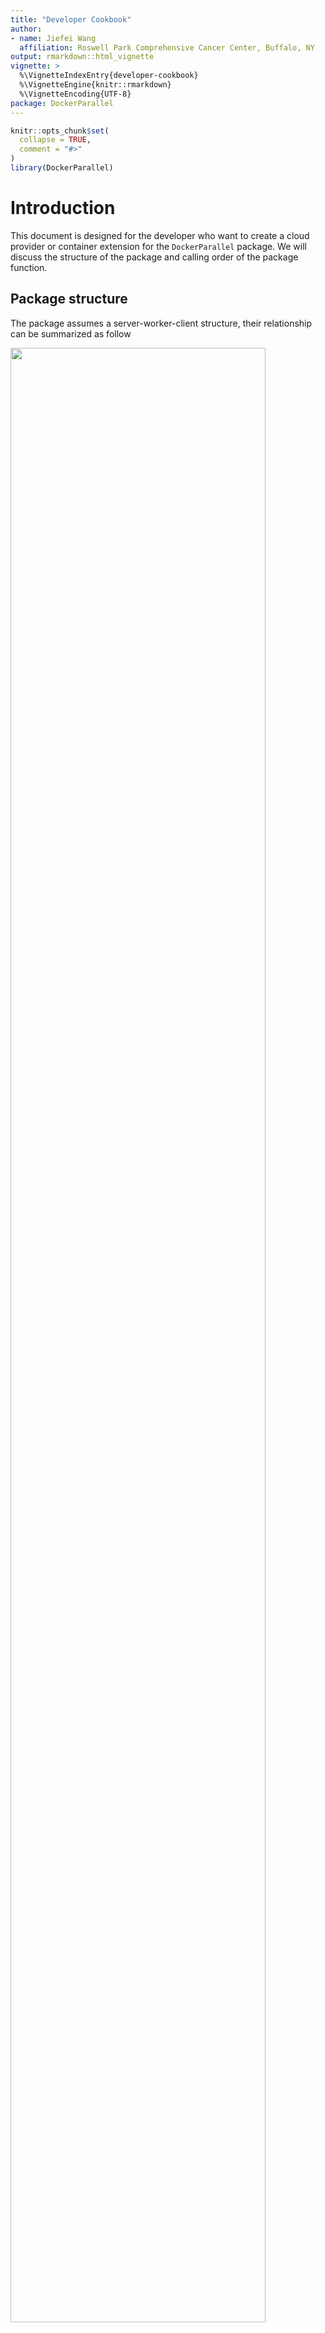 ```yaml
---
title: "Developer Cookbook"
author: 
- name: Jiefei Wang
  affiliation: Roswell Park Comprehensive Cancer Center, Buffalo, NY
output: rmarkdown::html_vignette
vignette: >
  %\VignetteIndexEntry{developer-cookbook}
  %\VignetteEngine{knitr::rmarkdown}
  %\VignetteEncoding{UTF-8}
package: DockerParallel
---
```



```r
knitr::opts_chunk$set(
  collapse = TRUE,
  comment = "#>"
)
library(DockerParallel)
```

# Introduction
This document is designed for the developer who want to create a cloud provider or container extension for the `DockerParallel` package. We will discuss the structure of the package and calling order of the package function.

## Package structure
The package assumes a server-worker-client structure, their relationship can be summarized as follow

![](server-worker-client.jpg){width=90%}

When the user creates a `DockerCluster` object, the object serves as the client. The server will receive the computation jobs from the client and send them to the workers. The server and workers are defined by the `DockerContainer` objects. They can be dynamically created on the cloud using the functions provided by the corresponding `CloudProvider` object. However, it is possible to have the server and some workers running outside of the cloud as the user might have them in some other platforms.

The design of the package is twofold. It contains two sets of APIs, user APIs and developer APIs. The user APIs are called by the user to start the cluster on the cloud. The developer APIs expose the internal functions that are used by the `DockerCluster` object to collect the container information and deploy the container on the cloud. Below shows the difference between the user and developer APIs

![](package-structure.jpg){width=90%}

The user issues the high-level command to the `DockerCluster` object(e.g. `startCluster`). The `DockerCluster` object will call the downstream functions to supply what the user needs. `CloudConfig` stores the cluster static settings such as  `jobQueueName` and `workerNumber`.
`CloudRuntime` keeps the runtime information of the server and workers. `CloudProvider` provides the functions to run the container on the cloud and `DockerContainer` defines which container should be used. As the cluster might need to deploy both the server and workers, the `DockerCluster` object defines both `serverContainer` and `workerContainer` as its slots. Since a `DockerCluster` object corresponds to a cluster on the cloud, all the before-mentioned components behave like the environment object in R. Therefore, it is possible to change the value in the `DockerCluster` object inside a function and broadcast the effect to the same object outside of the function.

The class `CloudProvider` and `DockerContainer` are generalizable, the developer can define a new cloud provider by defining a new class which inherits `CloudProvider`. The same rule applies to `DockerContainer` as well. In the rest of the document, we will discuss the implementation details of the `DockerCluster` object.

## The big picture
In this section, we use the function `DockerCluster$startCluster` as an example to show how the components of the `DockerCluster` object work together to deploy a cluster on the cloud.

![](start-cluster.png){width=90%}

The gray color means the function is from `DockerCluster`, red means the `CloudProvider` and blue means the `DockerContainer`. Note that the flowchart only contains these three classes as `CloudConfig` and `CloudRuntime` are purely the class for storing the cluster information. In most cases, it is `DockerCluster`'s job to manage the data in the cluster, there is no need to change the value of `CloudConfig` and `CloudRuntime` in the function defined for `CloudProvider` or `DockerContainer`. The only exception is the function `reconnectDockerCluster` where the cloud provider is responsible for setting all the values in the cluster.

## Accessor functions
The package provides getters/setters for the developer to access the values in the `DockerCluster` object. The argument is always the `DockerCluster` object. The high-level accessors are
```r
.getCloudProvider
.getCloudConfig
.getServerContainer
.getWorkerContainer
.getCloudRuntime
```
Note that there are no setters for them as they are of the reference class. The accessors for the `CloudConfig` values are
```r
## Getter
.getJobQueueName
.getWorkerNumber
.getWorkerHardware
.getServerHardware
.getServerWorkerSameLAN
.getServerClientSameLAN
.getServerPassword
.getServerPort

## Setter
.setJobQueueName
.setWorkerNumber
.setWorkerHardware
.setServerHardware
.setServerWorkerSameLAN
.setServerClientSameLAN
.setServerPassword
.setServerPort
```
The accessors for the `CloudRuntime` values are
```r
## Getter
.getWorkerHandles
.getServerHandle
.getServerPrivateIp
.getServerPublicIp

## Setter
.addWorkerHandles
.removeWorkerHandles
.setServerHandle
.setServerPrivateIp
.setServerPublicIp
```
In most cases, only the getter are required to be called in the `CloudProvider` or `DockerContainer` functions.


# The docker container
`DockerContainer` defines the docker image and its environment variables. Its class definition is
```r
setRefClass(
    "DockerContainer",
    fields = list(
        name = "CharOrNULL",
        maxWorkerNum = "integer",
        environment = "list",
        image = "character"
    )
)
```
where `name` is the an optional slot for the developer to name and distinguish the server and worker container, `maxWorkerNum` defines the maximum number of workers that can be run in the same container. `environment` is the environment variable in the container. `image` is the image used by the container. Note that a minimum container should define at least the `image` slot. The other slots are optional.

The generic function for the `DockerContainer` class are
```r
configServerContainerEnv
configWorkerContainerEnv
registerParallelBackend
deregisterParallelBackend
getServerContainer
getExportedNames
getExportedObject
```
A minimum container should override `configServerContainerEnv`, `configWorkerContainerEnv` and `registerParallelBackend`. The rest is optional, but in most cases they should also be defined.


## Configure the container environment
The motivation for configuring the container environment is to allow developer to pass the server/worker IP, port, password to the container before deploying them on the cloud(please see [The big picture](#The-big-picture)). Therefore, server can be password protected and worker can find the server via the settings in the environment variable. The function prototypes are

```r
setGeneric("configServerContainerEnv", function(container, cluster, verbose){
    standardGeneric("configServerContainerEnv")
})
```
and
```r
setGeneric("configWorkerContainerEnv", function(container, cluster, workerNumber, verbose){
    standardGeneric("configWorkerContainerEnv")
})
```
where `container` is the worker container and `cluster` is the `DockerCluster` object. `workerNumber` defines how many workers should be run in the same container. Please keep in mind that the user might also define the environment variables in the container, so you should insert your environment variables to `DockerContainer$environment`, not overwrite the entire environment object.

Since the container object is a reference object, it is recommended to call `$copy()` before set the environment variable to avoid the side affect.

## Parallel backend
It is the container's duty to register the parallel backend as neither the cloud provider nor the cluster knows which backend your container supports. The function prototypes are
```r
setGeneric("registerParallelBackend", function(container, cluster, verbose, ...){
    standardGeneric("registerParallelBackend")
})
```
and
```r
setGeneric("deregisterParallelBackend", function(container, cluster, verbose, ...){
    standardGeneric("deregisterParallelBackend")
})
```
where `container` is the worker container and `cluster` is the `DockerCluster` object. The backend can be anything defined globally that the user could use to do the parallel computing. The popular choices are `foreach` or `BiocParallel`. Other backends are also possible. The default `deregisterParallelBackend` can deregister the foreach backend. If your backend is not from `foreach`, you should also define `deregisterParallelBackend`.

## Server container
The function `getServerContainer` is purely for obtaining the server container from the worker container. By doing so the user only need to provide the worker container to the cluster. The prototype is
```r
setGeneric("getServerContainer", function(workerContainer){
    standardGeneric("getServerContainer")
})
```
This function is optional, but we recommend to define it as otherwise the user must explicitly provide both the server and worker container to the cluster if both need to be deployed by the cloud.

## Extension to the container
You can export the functions and variables in the container via `getExportedNames` and `getExportedObject`. The prototypes are
```r
setGeneric("getExportedNames", function(x){
    standardGeneric("getExportedNames")
})
```
and
```r
setGeneric("getExportedObject", function(x, name){
    standardGeneric("getExportedObject")
})
```
`getExportedNames` defines the exported names and `getExportedObject` gets the exported object.
They will be called by the cluster and the user can see the exported objects from `DockerCluster$serverContainer$...` and `DockerCluster$workerContainer$...`. 

If the exported object is a function, the exported function will be defined in an environment such that the `DockerCluster` object is assigned to the variable `cluster`. In other words, the exported function can use the variable `cluster` without define it. For example, if we export the function
```r
foo <- function(){
  cluster$startCluster()
}
```
the user can call `foo` via `DockerCluster$workerContainer$foo()` with no argument and the cluster will be started. This can be useful if the developer needs to change anything in the cluster without asking the user to provide the `DockerCluster` object. If the function has the argument  `cluster`, the argument will be removed from the function when the function is exported to the user. The user would not be bothered with the redundant `cluster` argument.

# The cloud provider
`CloudProvider` provides functions to deploy the container on the cloud. Its generic functions are
```r
initializeProvider
runDockerServer
runDockerWorkers
getDockerInstanceIps
getDockerInstanceStatus
IsDockerInstanceInitializing
IsDockerInstanceRunning
IsDockerInstanceStopped
killDockerInstances
dockerClusterExists
reconnectDockerCluster
```
The function names should be self-explained. A minimum cloud provider only needs to define `runDockerServer`, `runDockerWorkers` and `getDockerInstanceIps`. However, many important features will be missing if you do not define the optional functions.

## Initialize the cloud provider
`initializeProvider` allows the developer to initialize the cloud provider. It will be automatically called by the `DockerCluster` before running the server and workers on the cloud. This function can be omitted if the cloud provider does not require any initialization. Its generic is
```r
setGeneric("initializeProvider", function(provider, cluster, verbose){
    standardGeneric("initializeProvider")
})
```
where the `provider` is the cloud provider object, `cluster` is the `DockerCluster` object which contains the `provider`. `verbose` is an integer showing the verbose level.

## run the server/worker container
`runDockerServer` and `runDockerWorkers` implement the core functions of the cloud provider. The generics are
```r
setGeneric("runDockerServer", function(provider, cluster, container, hardware, verbose){
    standardGeneric("runDockerServer")
})

setGeneric("runDockerWorkers",
           function(provider, cluster, container, hardware, workerNumber, verbose){
    standardGeneric("runDockerWorkers")
})
```
where `container` should be an object that has `DockerContainer` as its parent class. `hardware` is from the class `DockerHardware`. `workerNumber` indicates how many workers should be run on the cloud. The return value of the `runDockerServer` should be a server handle and `runDockerWorkers` should be a list of worker handles where each handle corresponds to a worker. The worker handles can be duplicated if multiple workers share the same container. The handle can be any object that is used by the cloud provider to identify the running container.

Not all slots in the `container` object need to be used by the cloud provider. Only the slots `name`, `environment` and `image` should be handled. The others will be processed by the `container` object itself. The `environment` slot in the container has been configured before passing to the cloud provider as [The big picture](#The-big-picture)) shows. However, the worker number is set to 1 for each container. If the cloud provider have enough resources to support multiple workers in one container, the provider should call `configWorkerContainerEnv` with the new worker number again to overwrite the previous settings. This can be useful when deploying multiple containers with one worker in each container are slower than deploying one container with multiple workers. It is providers responsibility to make sure the worker number does not exceed the number limitation specified in `container$maxWorkerNum`

The argument `hardware` specifies the hardware for each container. As the hardware is different for each cloud provider, the base class `DockerHardware` only contains the most import hardware parameters, that is, it only has the slots `cpu`, `memory` and `id`. Although the cluster does not have any hard restriction on how these three parameters will be explained by the cloud provider, we recommend to explain them as follow

1. `cpu`: The CPU unit used by each worker, 1024 units corresponds to a physical CPU core.
2. `memory`: The memory used by each worker, the unit is MB.
3. `id`: The id of the hardware. It is a character that is meaningful for the provider. This can be missing if the cloud provider do not need this slot.

## Get the IPs of the running container
`getDockerInstanceIps` needs to return the public/private IP of the container. Its generic is
```r
setGeneric("getDockerInstanceIps", function(provider, instanceHandles, verbose){
    standardGeneric("getDockerInstanceIps")
})
```
where `instanceHandles` is a list of handles that are returned by `runDockerServer` or `runDockerWorkers`. The return value should be a data.frame with two columns `publicIp` and `privateIp` with each row corresponds to a handle in `instanceHandles`. If an instance does not have the public IP, it should return an empty character "".

## Get the status of the instance
The function `getDockerInstanceStatus`, `IsDockerInstanceInitializing`, `IsDockerInstanceRunning` and `IsDockerInstanceStopped` are used to query the status of the running docker instance. The developer only needs to define `getDockerInstanceStatus` and the rest can be done by the default methods. The generic for `getDockerInstanceStatus` is
```r
setGeneric("getDockerInstanceStatus", function(provider, instanceHandles, verbose){
    standardGeneric("getDockerInstanceStatus")
})
```
where `instanceHandles` is a list of handles that are returned by `runDockerServer` or `runDockerWorkers`. The return value is a character vector with each element corresponding to a handle in `instanceHandles`. The vector element must be one of the three values `"initializing"`, `"running"` or `"stopped"`

## Kill a running docker
`killDockerInstances` should be able to kill the container instance given the instance handle. Its generic is 
```r
setGeneric("killDockerInstances", function(provider, instanceHandles, verbose){
    standardGeneric("killDockerInstances")
})
```
where `instanceHandles` is a list of handles that are returned by `runDockerServer` or `runDockerWorkers`.

## Check if the same cluster has existed on the cluster
Sometimes users might have a running cluster on the cloud and want to reuse the cluster. The functions `dockerClusterExists` and `reconnectDockerCluster` are designed to achieve it. The generics are
```r
setGeneric("dockerClusterExists", function(provider, cluster, verbose){
    standardGeneric("dockerClusterExists")
})
setGeneric("reconnectDockerCluster", function(provider, cluster, verbose){
    standardGeneric("reconnectDockerCluster")
})
```
A cluster is defined by the `jobQueueName`, if a running cluster on the cloud has the same job queue name, it should be treated as the cluster the user wants. Unlike the previous functions, `reconnectDockerCluster` is responsible to set all missing values in `CloudConfig` and `CloudRuntime` in the cluster as it is hard for the user to provide the correct information to the cluster. Please use the setters defined in [Accessor functions](#Accessor-functions)) to set them.


## Extension to the provider
The provider also supports exporting APIs to the user, it follows the same rule as the container and user can find them in `cluster$cloudProvider$...`. Please see [Extension to the container](#Extension-to-the-container)) for the details.


# Unit test for the extension
We provide a general purpose unit test function for the developers to test their extensions. The test function uses `testthat` framework. Since the package needs a provider and a container package to work, the developer needs to define both components in the test file. 
```r
provider <- ECSFargateProvider::ECSFargateProvider()
container <- BiocFEDRContainer::BiocFEDRWorkerContainer()
generalDockerClusterTest(
  cloudProvider = provider, 
  workerContainer = container,
  workerNumber = 3L,
  testReconnect = TRUE)
```
Please see `?generalDockerClusterTest` for more information, 
